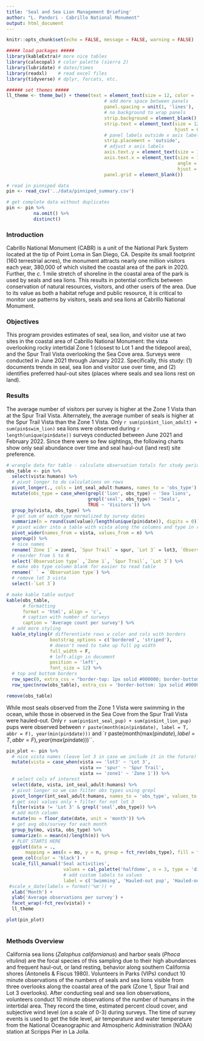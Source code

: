 ```yaml
---
title: 'Seal and Sea Lion Management Briefing'
author: "L. Pandori - Cabrillo National Monument"
output: html_document
---
```


```r
knitr::opts_chunk$set(echo = FALSE, message = FALSE, warning = FALSE)
```

```r

##### load packages #####
library(kableExtra)# more nice tables
library(calecopal) # color palette (sierra 2)
library(lubridate) # dates/times
library(readxl)    # read excel files
library(tidyverse) # dplyr, forcats, etc.

###### set themes #####
ll_theme <- theme_bw() + theme(text = element_text(size = 12, color = 'black'),
                                    # add more space between panels
                                    panel.spacing = unit(1, 'lines'),
                                    # no background to wrap panels
                                    strip.background = element_blank(),
                                    strip.text = element_text(size = 12, 
                                                              hjust = 0),
                                    # panel labels outside x axis labels
                                    strip.placement = 'outside',
                                    # adjust x axis labels
                                    axis.text.y = element_text(size = 12),
                                    axis.text.x = element_text(size = 12, 
                                                               angle = 45, 
                                                               hjust = 1),
                                    panel.grid = element_blank())

# read in pinniped data
pin <- read_csv('../data/pinniped_summary.csv')

# get complete data without duplicates
pin <- pin %>%
          na.omit() %>%
          distinct()

```

### Introduction

Cabrillo National Monument (CABR) is a unit of the National Park System located at the tip of Point Loma in San Diego, CA. Despite its small footprint (160 terrestrial acres), the monument attracts nearly one million visitors each year, 380,000 of which visited the coastal area of the park in 2020. Further, the *c.* 1 mile stretch of shoreline in the coastal area of the park is used by seals and sea lions. This results in potential conflicts between conservation of natural resources, visitors, and other users of the area. Due to its value as both a habitat refuge and public resource, it is critical to monitor use patterns by visitors, seals and sea lions at Cabrillo National Monument.

### Objectives

This program provides estimates of seal, sea lion, and visitor use at two sites in the coastal area of Cabrillo National Monument: the vista overlooking rocky intertidal Zone 1 (closest to Lot 1 and the tidepool area), and the Spur Trail Vista overlooking the Sea Cove area. Surveys were conducted in June 2021 through January 2022. Specifically, this study: (1) documents trends in seal, sea lion and visitor use over time, and (2) identifies preferred haul-out sites (places where seals and sea lions rest on land).

### Results

The average number of visitors per survey is higher at the Zone 1 Vista than at the Spur Trail Vista. Alternately, the average number of seals is higher at the Spur Trail Vista than the Zone 1 Vista. Only `r sum(pin$int_lion_adult) + sum(pin$swim_lion)` sea lions were observed during `r length(unique(pin$date))` surveys conducted between June 2021 and February 2022. Since there were so few sightings, the following charts show only seal abundance over time and seal haul-out (land rest) site preference. 

```r

# wrangle data for table - calculate observation totals for study period
obs_table <- pin %>%
  select(vista:humans) %>%
  # pivot longer to do calculations on rows
  pivot_longer(., cols = int_seal_adult:humans, names_to = 'obs_type') %>%
  mutate(obs_type = case_when(grepl('lion', obs_type) ~ 'Sea lions',
                              grepl('seal', obs_type) ~ 'Seals',
                              TRUE ~ 'Visitors')) %>%
  group_by(vista, obs_type) %>%
  # get sum of each type normalized by survey dates
  summarize(n = round(sum(value)/length(unique(pin$date)), digits = 0)) %>%
  # pivot wider into a table with vista along the columns and type in rows
  pivot_wider(names_from = vista, values_from = n) %>%
  ungroup() %>%
  # nice names
  rename(`Zone 1` = zone1, `Spur Trail` = spur, `Lot 3` = lot3, `Observation type` = obs_type) %>%
  # reorder from S to N
  select(`Observation type` ,`Zone 1`, `Spur Trail`, `Lot 3`) %>%
  # make obs type column blank for easier to read table
  rename(` ` = `Observation type`) %>%
  # remove lot 3 vista
  select(-`Lot 3`)

# make kable table output
kable(obs_table, 
      # formatting
      format = 'html', align = 'c', 
      # caption with number of surveys
      caption = 'Average count per survey') %>%
  # add more styling
  kable_styling(# differentiate rows w color and cols with borders
                bootstrap_options = c('bordered', 'striped'),
                # doesn't need to take up full pg width
                full_width = F,
                # left-align in document
                position = 'left',
                font_size = 12) %>%
  # top and bottom borders
  row_spec(0, extra_css = "border-top: 1px solid #000000; border-bottom: 1px solid #000000;") %>% 
  row_spec(nrow(obs_table), extra_css = 'border-bottom: 1px solid #000000;')

remove(obs_table)

```

While most seals observed from the Zone 1 Vista were swimming in the ocean, while those in observed in the Sea Cove from the Spur Trail Vista were hauled-out. Only `r sum(pin$int_seal_pup) + sum(pin$int_lion_pup)` pups were observed between `r paste(month(min(pin$date), label = T, abbr = F), year(min(pin$date)))` and `r paste(month(max(pin$date), label = T, abbr = F), year(max(pin$date)))``. 

```r

pin_plot <- pin %>%
  # nice vista names (leave lot 3 in case we include it in the future)
  mutate(vista = case_when(vista == 'lot3' ~ 'Lot 3',
                           vista == 'spur' ~ 'Spur Trail',
                           vista == 'zone1' ~ 'Zone 1')) %>%
  # select cols of interest
  select(date, vista, int_seal_adult:humans) %>%
  # pivot longer so we can filter obs types using grepl
  pivot_longer(int_seal_adult:humans, names_to = 'obs_type', values_to = 'n') %>%
  # get seal values only + filter for not lot 3
  filter(vista != 'Lot 3' & grepl('seal',obs_type)) %>%
  # add moth column
  mutate(mo = floor_date(date, unit = 'month')) %>%
  # get avg obs/survey for each month
  group_by(mo, vista, obs_type) %>%
  summarize(n = mean(n)/length(n)) %>%
  # PLOT STARTS HERE
  ggplot(data = .,
       mapping = aes(x = mo, y = n, group = fct_rev(obs_type), fill = fct_rev(obs_type))) + 
  geom_col(color = 'black') + 
  scale_fill_manual('Seal activities',
                     values = cal_palette('halfdome', n = 3, type = 'discrete'), 
                     # add custom labels to values
                     label = c('Swimming', 'Hauled-out pup', 'Hauled-out adult')) +
 #scale_x_date(labels = format('%m')) +
  xlab('Month') + 
  ylab('Average observations per survey') + 
  facet_wrap(~fct_rev(vista)) +
  ll_theme

plot(pin_plot)
  
```

### Methods Overview

California sea lions (*Zalophus californianus*) and harbor seals (*Phoca vitulina*) are the focal species of this sampling due to their high abundances and frequent haul-out, or land resting, behavior along southern California shores (Antonelis & Fiscus 1980). Volunteers in Parks (VIPs) conduct 10 minute observations of the numbers of seals and sea lions visible from three overlooks along the coastal area of the park (Zone 1, Spur Trail and Lot 3 overlooks). After conducting seal and sea lion observations, volunteers conduct 10 minute observations of the number of humans in the intertidal area. They record the time, estimated percent cloud cover, and subjective wind level (on a scale of 0-3) during surveys. The time of survey events is used to get the tide level, air temperature and water temperature from the National Oceanographic and Atmospheric Administration (NOAA) station at Scripps Pier in La Jolla.